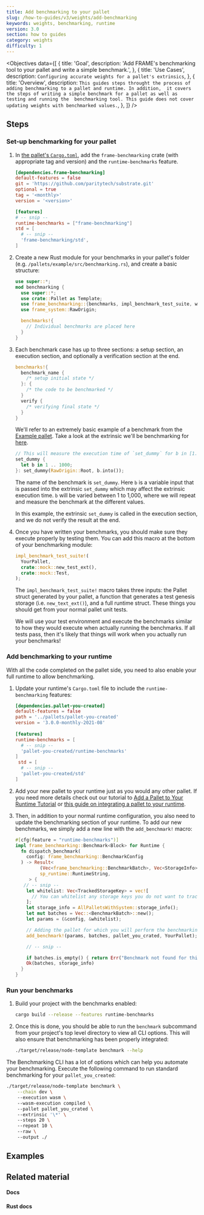 ```yaml
---
title: Add benchmarking to your pallet
slug: /how-to-guides/v3/weights/add-benchmarking
keywords: weights, benchmarking, runtime
version: 3.0 
section: how to guides
category: weights
difficulty: 1
---
```


<Objectives
  data={[
    {
      title: 'Goal',
      description: 'Add FRAME\'s benchmarking tool to your pallet and write a simple benchmark.',
    },
    {
      title: 'Use Cases',
      description:
        `Configuring accurate weights for a pallet's extrinsics`,
    },
    {
      title: 'Overview',
      description:
        `This guides steps throught the process of adding benchmarking to a pallet and runtime. In addition, 
        it covers the steps of writing a simple benchmark for a pallet as well as testing and running the 
        benchmarking tool. This guide does not cover updating weights with benchmarked values.`,
    },
  ]}
/>

## Steps

### Set-up benchmarking for your pallet
1. In [the pallet's
   `Cargo.toml`](https://github.com/paritytech/substrate/blob/master/frame/example/Cargo.toml), add
   the `frame-benchmarking` crate (with appropriate tag and version) and the `runtime-benchmarks` feature.

   ```toml
   [dependencies.frame-benchmarking]
   default-features = false
   git = 'https://github.com/paritytech/substrate.git'
   optional = true
   tag = '<monthly>'
   version = '<version>'

   [features]
   # -- snip --
   runtime-benchmarks = ["frame-benchmarking"]
   std = [
     # -- snip --
     'frame-benchmarking/std',
   ]
   ```

2. Create a new Rust module for your benchmarks in your pallet's folder (e.g. `/pallets/example/src/benchmarking.rs`), 
   and create a basic structure:

   ```rust
   use super::*;
   mod benchmarking {
     use super::*;
     use crate::Pallet as Template;
     use frame_benchmarking::{benchmarks, impl_benchmark_test_suite, whitelisted_caller};
     use frame_system::RawOrigin;

     benchmarks!{
       // Individual benchmarks are placed here
     }
   }
   ```

3. Each benchmark case has up to three sections: a setup section, an execution section, and
   optionally a verification section at the end.

   ```rust
   benchmarks!{
     benchmark_name {
       /* setup initial state */
     }: {
       /* the code to be benchmarked */
     }
     verify {
       /* verifying final state */
     }
   }
   ```

   We'll refer to an extremely basic example of a benchmark from the [Example pallet](https://github.com/paritytech/substrate/blob/master/frame/example/src/lib.rs).
   Take a look at the extrinsic we'll be benchmarking for [here](http://github.com/paritytech/substrate/blob/master/frame/example/src/lib.rs#L543-562).

   ```rust
   // This will measure the execution time of `set_dummy` for b in [1..1000] range.
   set_dummy {
     let b in 1 .. 1000;
   }: set_dummy(RawOrigin::Root, b.into());
   ```

   The name of the benchmark is `set_dummy`. Here `b` is a variable input that is passed into the
   extrinsic `set_dummy` which may affect the extrinsic execution time. `b` will be varied between
   1 to 1,000, where we will repeat and measure the benchmark at the different values.

   In this example, the extrinsic `set_dummy` is called in the execution section, and we do not 
   verify the result at the end.

4. Once you have written your benchmarks, you should make sure they execute properly by testing
   them. You can add this macro at the bottom of your benchmarking module:

   ```rust
   impl_benchmark_test_suite!(
     YourPallet,
     crate::mock::new_test_ext(),
     crate::mock::Test,
   );
   ```

   The `impl_benchmark_test_suite!` macro takes three inputs: the Pallet struct generated by your pallet,
   a function that generates a test genesis storage (i.e. `new_text_ext()`), and a full runtime
   struct. These things you should get from your normal pallet unit tests.

   We will use your test environment and execute the benchmarks similar to how they would execute
   when actually running the benchmarks. If all tests pass, then it's likely that things will
   work when you actually run your benchmarks!

### Add benchmarking to your runtime

With all the code completed on the pallet side, you need to also enable your full runtime to allow
benchmarking.

1. Update your runtime's `Cargo.toml` file to include the `runtime-benchmarking` features:

   ```toml
   [dependencies.pallet-you-created]
   default-features = false
   path = '../pallets/pallet-you-created'
   version = '3.0.0-monthly-2021-08'
  
   [features]
   runtime-benchmarks = [
     # -- snip --
     'pallet-you-created/runtime-benchmarks'
   ]
    std = [
     # -- snip --
     'pallet-you-created/std'
   ]
   ```

2. Add your new pallet to your runtime just as you would any other pallet. If you need more details
   check out our tutorial to [Add a Pallet to Your Runtime Tutorial](/tutorials/v3/add-a-pallet) or 
   [this guide on integrating a pallet to your runtime](/how-to-guides/v3/basics/pallet-integration).

3. Then, in addition to your normal runtime configuration, you also need to update the benchmarking
   section of your runtime. To add our new benchmarks, we simply add a new line with the `add_benchmark!` 
   macro:

   ```rust
   #[cfg(feature = "runtime-benchmarks")]
   impl frame_benchmarking::Benchmark<Block> for Runtime {
     fn dispatch_benchmark(
       config: frame_benchmarking::BenchmarkConfig
     ) -> Result<
			(Vec<frame_benchmarking::BenchmarkBatch>, Vec<StorageInfo>),
			sp_runtime::RuntimeString,
		> {
      // -- snip --
       let whitelist: Vec<TrackedStorageKey> = vec![
         // You can whitelist any storage keys you do not want to track here
       ];
       let storage_info = AllPalletsWithSystem::storage_info();
       let mut batches = Vec::<BenchmarkBatch>::new();
       let params = (&config, &whitelist);

       // Adding the pallet for which you will perform the benchmarking
       add_benchmark!(params, batches, pallet_you_crated, YourPallet);

       // -- snip --

       if batches.is_empty() { return Err("Benchmark not found for this pallet.".into()) }
       Ok(batches, storage_info)
     }
   }
   ```

### Run your benchmarks

1. Build your project with the benchmarks enabled:

   ```bash
   cargo build --release --features runtime-benchmarks
   ```

2. Once this is done, you should be able to run the `benchmark` subcommand from your project's top 
   level directory to view all CLI options. This will also ensure that benchmarking has been properly integrated:

   ```bash
   ./target/release/node-template benchmark --help 
   ```

The Benchmarking CLI has a lot of options which can help you automate your benchmarking. Execute the following 
command to run standard benchmarking for your `pallet_you_created`:

```bash
./target/release/node-template benchmark \
    --chain dev \               
    --execution wasm \          
    --wasm-execution compiled \ 
    --pallet pallet_you_crated \   
    --extrinsic '\*' \          
    --steps 20 \                
    --repeat 10 \               
    --raw \                     
    --output ./                 
```


## Examples

## Related material

#### Docs 

#### Rust docs
